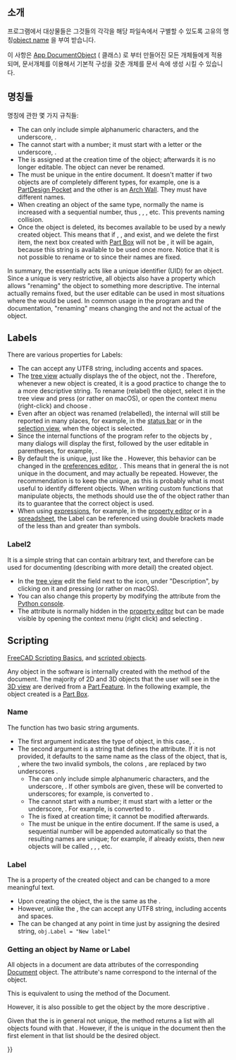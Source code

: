 <languages/>

<span id="Introduction"></span>
== 소개 ==

{{TOCright}}

프로그램에서 대상물들은 그것들의 각각을 해당 파일속에서 구별할 수 있도록 고유의 명칭[[Object_name|object name]] 을 부여 받습니다.

이 사항은 [[App_DocumentObject|App DocumentObject]] ({{incode|App::DocumentObject}} 클래스) 로 부터 만들어진 모든 개체들에게 적용 되며, 문서개체를 이용해서 기본적 구성을 갖춘 개체를 문서 속에 생성 시킬 수 있습니다.

<span id="Names"></span>
== 명칭들 ==

명칭에 관한 몇 가지 규칙들:
* The {{incode|Name}} can only include simple alphanumeric characters, and the underscore, {{incode|[_0-9a-zA-Z]}}.
* The {{incode|Name}} cannot start with a number; it must start with a letter or the underscore, {{incode|[_a-zA-Z]}}.
* The {{incode|Name}} is assigned at the creation time of the object; afterwards it is no longer editable. The object can never be renamed.
* The {{incode|Name}} must be unique in the entire document. It doesn't matter if two objects are of completely different types, for example, one is a [[PartDesign_Pocket|PartDesign Pocket]] and the other is an [[Arch_Wall|Arch Wall]]. They must have different names.
* When creating an object of the same type, normally the name is increased with a sequential number, thus {{incode|Box}}, {{incode|Box001}}, {{incode|Box002}}, etc. This prevents naming collision.
* Once the object is deleted, its {{incode|Name}} becomes available to be used by a newly created object. This means that if {{incode|Box}}, {{incode|Box001}}, and {{incode|Box002}} exist, and we delete the first item, the next box created with [[Part_Box|Part Box]] will not be {{incode|Box003}}, it will be {{incode|Box}} again, because this string is available to be used once more. Notice that it is not possible to rename {{incode|Box001}} or {{incode|Box002}} to {{incode|Box}} since their names are fixed.

In summary, the {{incode|Name}} essentially acts like a unique identifier (UID) for an object. Since a unique {{incode|Name}} is very restrictive, all objects also have a {{incode|Label}} property which allows "renaming" the object to something more descriptive. The internal {{incode|Name}} actually remains fixed, but the user editable {{incode|Label}} can be used in most situations where the {{incode|Name}} would be used. In common usage in the program and the documentation, "renaming" means changing the {{incode|Label}} and not the actual {{incode|Name}} of the object.

== Labels ==

There are various properties for Labels:
* The {{incode|Label}} can accept any UTF8 string, including accents and spaces.
* The [[tree_view|tree view]] actually displays the {{incode|Label}} of the object, not the {{incode|Name}}. Therefore, whenever a new object is created, it is a good practice to change the {{incode|Label}} to a more descriptive string. To rename (relabel) the object, select it in the tree view and press {{KEY|F2}} (or rather {{KEY|Return}} on macOS), or open the context menu (right-click) and choose {{MenuCommand|Rename}}.
* Even after an object was renamed (relabelled), the internal {{incode|Name}} will still be reported in many places, for example, in the [[Status_bar|status bar]] or in the [[Selection_view|selection view]], when the object is selected.
* Since the internal functions of the program refer to the objects by {{incode|Name}}, many dialogs will display the {{incode|Name}} first, followed by the user editable {{incode|Label}} in parentheses, for example, {{incode|Box (Extruded piece)}}.
* By default the {{incode|Label}} is unique, just like the {{incode|Name}}. However, this behavior can be changed in the [[Preferences_Editor|preferences editor]], {{MenuCommand|Edit → Preferences → General → Document → Allow duplicate object labels in one document}}. This means that in general the {{incode|Label}} is not unique in the document, and may actually be repeated. However, the recommendation is to keep the {{incode|Label}} unique, as this is probably what is most useful to identify different objects. When writing custom functions that manipulate objects, the methods should use the {{incode|Name}} of the object rather than its {{incode|Label}} to guarantee that the correct object is used.
* When using [[Expressions|expressions]], for example, in the [[Property_editor|property editor]] or in a [[Spreadsheet|spreadsheet]], the Label can be referenced using double brackets made of the less than and greater than symbols.

{{Code|code=
<<Custom Label With Spaces>>.Height
<<Label may use UTF8 characters>>.Width
}}

=== Label2 ===

It is a simple string that can contain arbitrary text, and therefore can be used for documenting (describing with more detail) the created object.
* In the [[Tree_view|tree view]] edit the field next to the icon, under "Description", by clicking on it and pressing {{KEY|F2}} (or rather {{KEY|Return}} on macOS).
* You can also change this property by modifying the {{incode|Label2}} attribute from the [[Python_console|Python console]].
* The {{PropertyData|Label2}} attribute is normally hidden in the [[Property_editor|property editor]] but can be made visible by opening the context menu (right click) and selecting {{MenuCommand|Show hidden}}.

== Scripting ==

{{Emphasis|See also:}} [[FreeCAD_Scripting_Basics|FreeCAD Scripting Basics]], and [[Scripted_objects|scripted objects]].

Any object in the software is internally created with the {{incode|addObject()}} method of the document. The majority of 2D and 3D objects that the user will see in the [[3D_view|3D view]] are derived from a [[Part_Feature|Part Feature]]. In the following example, the object created is a [[Part_Box|Part Box]].

{{Code|code=
import FreeCAD as App

doc = App.newDocument()
obj = doc.addObject("Part::Box", "Name")
obj.Label = "Custom label"
}}

=== Name ===

The {{incode|addObject}} function has two basic string arguments.

* The first argument indicates the type of object, in this case, {{incode|"Part::Box"}}.
* The second argument is a string that defines the {{incode|Name}} attribute. If it is not provided, it defaults to the same name as the class of the object, that is, {{incode|"Part__Box"}}, where the two invalid symbols, the colons {{incode|::}}, are replaced by two underscores {{incode|__}}.
** The {{incode|Name}} can only include simple alphanumeric characters, and the underscore, {{incode|[_0-9a-zA-Z]}}. If other symbols are given, these will be converted to underscores; for example, {{incode|"A+B:C*"}} is converted to {{incode|"A_B_C_"}}.
** The {{incode|Name}} cannot start with a number; it must start with a letter or the underscore, {{incode|[_a-zA-Z]}}. For example, {{incode|"123ABC"}} is converted to {{incode|"_23ABC"}}.
** The {{incode|Name}} is fixed at creation time; it cannot be modified afterwards.
** The {{incode|Name}} must be unique in the entire document. If the same {{incode|"Name"}} is used, a sequential number will be appended automatically so that the resulting names are unique; for example, if {{incode|"Name"}} already exists, then new objects will be called {{incode|"Name001"}}, {{incode|"Name002"}}, {{incode|"Name003"}}, etc.

=== Label ===

The {{incode|Label}} is a property of the created object and can be changed to a more meaningful text.
* Upon creating the object, the {{incode|Label}} is the same as the {{incode|Name}}.
* However, unlike the {{incode|Name}}, the {{incode|Label}} can accept any UTF8 string, including accents and spaces.
* The {{incode|Label}} can be changed at any point in time just by assigning the desired string, <code>obj.Label = "New label"</code>

=== Getting an object by Name or Label ===

All objects in a document are data attributes of the corresponding [[App_DocumentObject|Document]] object. The attribute's name correspond to the internal {{incode|Name}} of the object.

{{Code|code=
import FreeCAD as App

obj1 = App.ActiveDocument.Box
obj2 = App.ActiveDocument.Box001
obj3 = App.ActiveDocument.Box002
}}

This is equivalent to using the {{incode|getObject}} method of the Document.
{{Code|code=
import FreeCAD as App

obj1 = App.ActiveDocument.getObject('Box')
obj2 = App.ActiveDocument.getObject('Box001')
obj3 = App.ActiveDocument.getObject('Box002')
}}

However, it is also possible to get the object by the more descriptive {{incode|Label}}.
{{Code|code=
import FreeCAD as App

obj1 = App.ActiveDocument.getObjectsByLabel("Concrete wall")[0]
obj2 = App.ActiveDocument.getObjectsByLabel("Custom parallelepiped")[0]
obj3 = App.ActiveDocument.getObjectsByLabel("Some special name for this cube__002")[0]
}}

Given that the {{incode|Label}} is in general not unique, the {{incode|getObjectsByLabel}} method returns a list with all objects found with that {{incode|Label}}. However, if the {{incode|Label}} is unique in the document then the first element in that list should be the desired object.

{{Userdocnavi{{#translation:}}}}